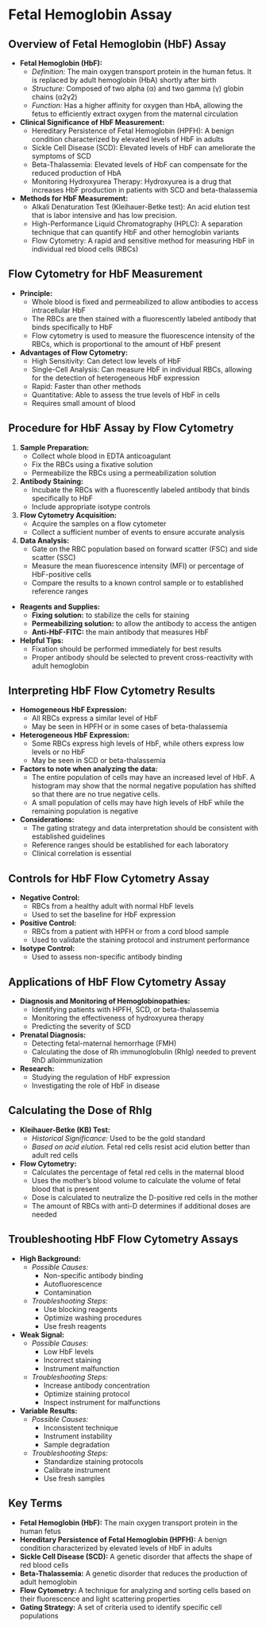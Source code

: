 # Fetal Hemoglobin Assay {-}

## **Overview of Fetal Hemoglobin (HbF) Assay** {-}

*   **Fetal Hemoglobin (HbF):**
    *   *Definition:* The main oxygen transport protein in the human fetus. It is replaced by adult hemoglobin (HbA) shortly after birth
    *   *Structure:* Composed of two alpha (α) and two gamma (γ) globin chains (α2γ2)
    *   *Function:* Has a higher affinity for oxygen than HbA, allowing the fetus to efficiently extract oxygen from the maternal circulation
*   **Clinical Significance of HbF Measurement:**
    *   Hereditary Persistence of Fetal Hemoglobin (HPFH): A benign condition characterized by elevated levels of HbF in adults
    *   Sickle Cell Disease (SCD): Elevated levels of HbF can ameliorate the symptoms of SCD
    *   Beta-Thalassemia: Elevated levels of HbF can compensate for the reduced production of HbA
    *   Monitoring Hydroxyurea Therapy: Hydroxyurea is a drug that increases HbF production in patients with SCD and beta-thalassemia
*   **Methods for HbF Measurement:**
    *   Alkali Denaturation Test (Kleihauer-Betke test): An acid elution test that is labor intensive and has low precision.
    *   High-Performance Liquid Chromatography (HPLC): A separation technique that can quantify HbF and other hemoglobin variants
    *   Flow Cytometry: A rapid and sensitive method for measuring HbF in individual red blood cells (RBCs)

## **Flow Cytometry for HbF Measurement** {-}

*   **Principle:**
    *   Whole blood is fixed and permeabilized to allow antibodies to access intracellular HbF
    *   The RBCs are then stained with a fluorescently labeled antibody that binds specifically to HbF
    *   Flow cytometry is used to measure the fluorescence intensity of the RBCs, which is proportional to the amount of HbF present
*   **Advantages of Flow Cytometry:**
    *   High Sensitivity: Can detect low levels of HbF
    *   Single-Cell Analysis: Can measure HbF in individual RBCs, allowing for the detection of heterogeneous HbF expression
    *   Rapid: Faster than other methods
    *   Quantitative: Able to assess the true levels of HbF in cells
    *   Requires small amount of blood

## **Procedure for HbF Assay by Flow Cytometry** {-}

1.  **Sample Preparation:**
    *   Collect whole blood in EDTA anticoagulant
    *   Fix the RBCs using a fixative solution
    *   Permeabilize the RBCs using a permeabilization solution
2.  **Antibody Staining:**
    *   Incubate the RBCs with a fluorescently labeled antibody that binds specifically to HbF
    *   Include appropriate isotype controls
3.  **Flow Cytometry Acquisition:**
    *   Acquire the samples on a flow cytometer
    *   Collect a sufficient number of events to ensure accurate analysis
4.  **Data Analysis:**
    *   Gate on the RBC population based on forward scatter (FSC) and side scatter (SSC)
    *   Measure the mean fluorescence intensity (MFI) or percentage of HbF-positive cells
    *   Compare the results to a known control sample or to established reference ranges
*   **Reagents and Supplies:**
    *   **Fixing solution:** to stabilize the cells for staining
    *   **Permeabilizing solution:** to allow the antibody to access the antigen
    *   **Anti-HbF-FITC:** the main antibody that measures HbF
*   **Helpful Tips:**
    *   Fixation should be performed immediately for best results
    *   Proper antibody should be selected to prevent cross-reactivity with adult hemoglobin

## **Interpreting HbF Flow Cytometry Results** {-}

*   **Homogeneous HbF Expression:**
    *   All RBCs express a similar level of HbF
    *   May be seen in HPFH or in some cases of beta-thalassemia
*   **Heterogeneous HbF Expression:**
    *   Some RBCs express high levels of HbF, while others express low levels or no HbF
    *   May be seen in SCD or beta-thalassemia
*   **Factors to note when analyzing the data:**
    *   The entire population of cells may have an increased level of HbF. A histogram may show that the normal negative population has shifted so that there are no true negative cells.
    *   A small population of cells may have high levels of HbF while the remaining population is negative
*   **Considerations:**
    *   The gating strategy and data interpretation should be consistent with established guidelines
    *   Reference ranges should be established for each laboratory
    *   Clinical correlation is essential

## **Controls for HbF Flow Cytometry Assay** {-}

*   **Negative Control:**
    *   RBCs from a healthy adult with normal HbF levels
    *   Used to set the baseline for HbF expression
*   **Positive Control:**
    *   RBCs from a patient with HPFH or from a cord blood sample
    *   Used to validate the staining protocol and instrument performance
*   **Isotype Control:**
    *   Used to assess non-specific antibody binding

## **Applications of HbF Flow Cytometry Assay** {-}

*   **Diagnosis and Monitoring of Hemoglobinopathies:**
    *   Identifying patients with HPFH, SCD, or beta-thalassemia
    *   Monitoring the effectiveness of hydroxyurea therapy
    *   Predicting the severity of SCD
*   **Prenatal Diagnosis:**
    *   Detecting fetal-maternal hemorrhage (FMH)
    *   Calculating the dose of Rh immunoglobulin (RhIg) needed to prevent RhD alloimmunization
*   **Research:**
    *   Studying the regulation of HbF expression
    *   Investigating the role of HbF in disease

## **Calculating the Dose of RhIg** {-}

*   **Kleihauer-Betke (KB) Test:**
    *   *Historical Significance:* Used to be the gold standard
    *   *Based on acid elution.* Fetal red cells resist acid elution better than adult red cells
*   **Flow Cytometry:**
    *   Calculates the percentage of fetal red cells in the maternal blood
    *   Uses the mother's blood volume to calculate the volume of fetal blood that is present
    *   Dose is calculated to neutralize the D-positive red cells in the mother
    *   The amount of RBCs with anti-D determines if additional doses are needed

## **Troubleshooting HbF Flow Cytometry Assays** {-}

*   **High Background:**
    *   *Possible Causes:*
        *   Non-specific antibody binding
        *   Autofluorescence
        *   Contamination
    *   *Troubleshooting Steps:*
        *   Use blocking reagents
        *   Optimize washing procedures
        *   Use fresh reagents
*   **Weak Signal:**
    *   *Possible Causes:*
        *   Low HbF levels
        *   Incorrect staining
        *   Instrument malfunction
    *   *Troubleshooting Steps:*
        *   Increase antibody concentration
        *   Optimize staining protocol
        *   Inspect instrument for malfunctions
*   **Variable Results:**
    *   *Possible Causes:*
        *   Inconsistent technique
        *   Instrument instability
        *   Sample degradation
    *   *Troubleshooting Steps:*
        *   Standardize staining protocols
        *   Calibrate instrument
        *   Use fresh samples

## **Key Terms** {-}

*   **Fetal Hemoglobin (HbF):** The main oxygen transport protein in the human fetus
*   **Hereditary Persistence of Fetal Hemoglobin (HPFH):** A benign condition characterized by elevated levels of HbF in adults
*   **Sickle Cell Disease (SCD):** A genetic disorder that affects the shape of red blood cells
*   **Beta-Thalassemia:** A genetic disorder that reduces the production of adult hemoglobin
*   **Flow Cytometry:** A technique for analyzing and sorting cells based on their fluorescence and light scattering properties
*   **Gating Strategy:** A set of criteria used to identify specific cell populations